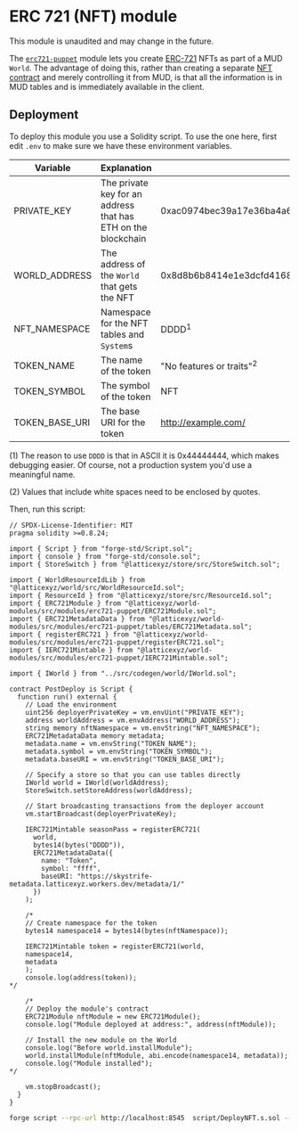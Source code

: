 
# ERC 721 (NFT) module

<Callout type="warning" emoji="⚠️">

This module is unaudited and may change in the future.

</Callout>

The [`erc721-puppet`](https://github.com/latticexyz/mud/tree/main/packages/world-modules/src/modules/erc721-puppet) module lets you create [ERC-721](https://ethereum.org/en/developers/docs/standards/tokens/erc-721/) NFTs as part of a MUD `World`.
The advantage of doing this, rather than creating a separate [NFT contract](https://github.com/OpenZeppelin/openzeppelin-contracts/tree/master/contracts/token/ERC721) and merely controlling it from MUD, is that all the information is in MUD tables and is immediately available in the client.

## Deployment

To deploy this module you use a Solidity script.
To use the one here, first edit `.env` to make sure we have these environment variables.

| Variable       | Explanation                                                   | Sample Value                                                       |
| -------------- | ------------------------------------------------------------- | ------------------------------------------------------------------ |
| PRIVATE_KEY    | The private key for an address that has ETH on the blockchain | 0xac0974bec39a17e36ba4a6b4d238ff944bacb478cbed5efcae784d7bf4f2ff80 |
| WORLD_ADDRESS  | The address of the `World` that gets the NFT                  | 0x8d8b6b8414e1e3dcfd4168561b9be6bd3bf6ec4b                         |
| NFT_NAMESPACE  | Namespace for the NFT tables and `System`s                    | DDDD<sup>1</sup>                                                   |
| TOKEN_NAME     | The name of the token                                         | "No features or traits"<sup>2</sup>                                |
| TOKEN_SYMBOL   | The symbol of the token                                       | NFT                                                                |
| TOKEN_BASE_URI | The base URI for the token                                    | http://example.com/                                                |

(1) The reason to use `DDDD` is that in ASCII it is 0x44444444, which makes debugging easier.
Of course, not a production system you'd use a meaningful name.

(2) Values that include white spaces need to be enclosed by quotes.

Then, run this script:

```solidity
// SPDX-License-Identifier: MIT
pragma solidity >=0.8.24;

import { Script } from "forge-std/Script.sol";
import { console } from "forge-std/console.sol";
import { StoreSwitch } from "@latticexyz/store/src/StoreSwitch.sol";

import { WorldResourceIdLib } from "@latticexyz/world/src/WorldResourceId.sol";
import { ResourceId } from "@latticexyz/store/src/ResourceId.sol";
import { ERC721Module } from "@latticexyz/world-modules/src/modules/erc721-puppet/ERC721Module.sol";
import { ERC721MetadataData } from "@latticexyz/world-modules/src/modules/erc721-puppet/tables/ERC721Metadata.sol";
import { registerERC721 } from "@latticexyz/world-modules/src/modules/erc721-puppet/registerERC721.sol";
import { IERC721Mintable } from "@latticexyz/world-modules/src/modules/erc721-puppet/IERC721Mintable.sol";

import { IWorld } from "../src/codegen/world/IWorld.sol";

contract PostDeploy is Script {
  function run() external {
    // Load the environment
    uint256 deployerPrivateKey = vm.envUint("PRIVATE_KEY");
    address worldAddress = vm.envAddress("WORLD_ADDRESS");
    string memory nftNamespace = vm.envString("NFT_NAMESPACE");
    ERC721MetadataData memory metadata;
    metadata.name = vm.envString("TOKEN_NAME");
    metadata.symbol = vm.envString("TOKEN_SYMBOL");
    metadata.baseURI = vm.envString("TOKEN_BASE_URI");

    // Specify a store so that you can use tables directly
    IWorld world = IWorld(worldAddress);
    StoreSwitch.setStoreAddress(worldAddress);

    // Start broadcasting transactions from the deployer account
    vm.startBroadcast(deployerPrivateKey);

    IERC721Mintable seasonPass = registerERC721(
      world,
      bytes14(bytes("DDDD")),
      ERC721MetadataData({
        name: "Token",
        symbol: "ffff",
        baseURI: "https://skystrife-metadata.latticexyz.workers.dev/metadata/1/"
      })
    );

    /*
    // Create namespace for the token
    bytes14 namespace14 = bytes14(bytes(nftNamespace));

    IERC721Mintable token = registerERC721(world, 
	namespace14, 
	metadata
    );
    console.log(address(token));
*/

    /*
    // Deploy the module's contract
    ERC721Module nftModule = new ERC721Module();
    console.log("Module deployed at address:", address(nftModule));

    // Install the new module on the World
    console.log("Before world.installModule");
    world.installModule(nftModule, abi.encode(namespace14, metadata));
    console.log("Module installed");
*/

    vm.stopBroadcast();
  }
}
```

```sh
forge script --rpc-url http://localhost:8545  script/DeployNFT.s.sol --broadcast
```
